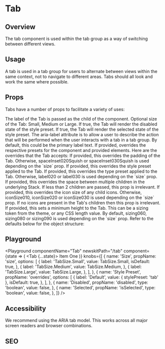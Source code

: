 

# Tab

## Overview

The tab component is used within the tab group as a way of switching between different views. 

## Usage

A tab is used in a tab group for users to alternate between views within the same context, not to navigate to different areas.
Tabs should all look and work the same where possible. 

## Props

Tabs have a number of props to facilitate a variety of uses:

<LegacyBlock marginTop="sizing040">
  <Prop name="children" type="string">
    The label of the Tab is passed as the child of the component.
  </Prop>
  <Prop name="size" type="TabSize" enum={TabSize}
    default={TabSize.Medium}>
    Optional size of the Tab: Small, Medium or Large.
  </Prop>
  <Prop name="disabled" type="boolean" default={false}>
    If true, the Tab will render the disabled state of the style preset.
  </Prop>
  <Prop name="isSelected" type="boolean" default={false}>
    If true, the Tab will render the selected state of the style preset.
  </Prop>
  <Prop name="ariaLabel" type="string">
    The aria-label attribute is to allow a user to describe the action that will be performed when the user interacts with a tab in a tab group. By default, this could be the primary label text.
  </Prop>
  <Prop name="overrides" type="object">
    If provided, overrides the respective presets for the component and provided elements.
    Here are the overrides that the Tab accepts:
    <Prop name="padding" type="PaddingPresetKeys">
      If provided, this overrides the padding of the Tab. Otherwise,
      spaceInset020Squish or spaceInset030Squish is used depending on the `size`
      prop.
    </Prop>
    <Prop name="stylePreset" type="string" default="tab">
      If provided, this overrides the style preset applied to the Tab.
    </Prop>
    <Prop name="typePreset" type="string">
      If provided, this overrides the type preset applied to the Tab. Otherwise,
      label020 or label030 is used depending on the `size` prop.
    </Prop>
    <Prop name="space" type="SizingKeys">
      If provided, this overrides the space between multiple children in the
      underlying Stack. If less than 2 children are passed, this prop is
      irrelevant.
    </Prop>
    <Prop name="iconSize" type="IconSizeKeys">
      If provided, this overrides the icon size of any child icons. Otherwise,
      iconSize010, iconSize020 or iconSize030 is used depending on the `size` prop. If no icons
      are present in the Tab's children then this prop is irrelevant.
    </Prop>
    <Prop name="minHeight" type="SizingKeys | string">
      If provided, this sets a minimum height to the Tab. This can be a sizing
      token from the theme, or any CSS length value. By default, sizing060,
      sizing080 or sizing090 is used depending on the `size` prop.
    </Prop>
    Refer to the defaults below for the object structure:
    <CodeFromDefaultPresets componentName="tab" />
  </Prop>
</LegacyBlock>

## Playground

<Playground
  componentName="Tab"
  newskitPath="/tab"
  component={state => (
    <Tab {...state}>
      <Email />
      Item One
    </Tab>
  )}
  knobs={[
    {
      name: 'Size',
      propName: 'size',
      options: [
        {
          label: 'TabSize.Small',
          value: TabSize.Small,
          isDefault: true,
        },
        {
          label: 'TabSize.Medium',
          value: TabSize.Medium,
        },
        {
          label: 'TabSize.Large',
          value: TabSize.Large,
        },
      ],
    },
    {
      name: 'Style Preset',
      propName: 'overrides',
      options: [
         {
          label: 'Default',
          value: {
            stylePreset: 'tab'
          },
          isDefault: true,
        },
      ],
    },
    {
      name: 'Disabled',
      propName: 'disabled',
      type: 'boolean',
      value: false,
    },
    {
      name: 'Selected',
      propName: 'isSelected',
      type: 'boolean',
      value: false,
    },
  ]}
/>

## Accessibility
We recommend using the ARIA tab model. This works across all major screen readers and browser combinations.

## SEO
